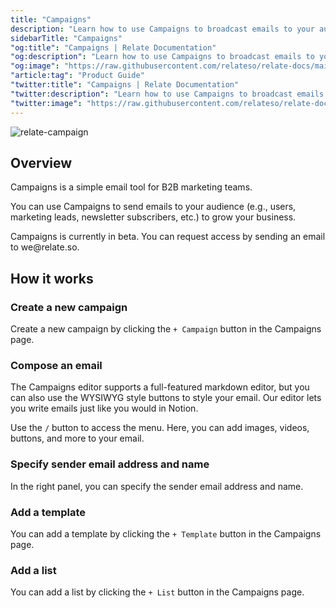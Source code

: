 ```yaml
---
title: "Campaigns"
description: "Learn how to use Campaigns to broadcast emails to your audience."
sidebarTitle: "Campaigns"
"og:title": "Campaigns | Relate Documentation"
"og:description": "Learn how to use Campaigns to broadcast emails to your audience."
"og:image": "https://raw.githubusercontent.com/relateso/relate-docs/main/docs/images/relatecampaigns.png"
"article:tag": "Product Guide"
"twitter:title": "Campaigns | Relate Documentation"
"twitter:description": "Learn how to use Campaigns to broadcast emails to your audience."
"twitter:image": "https://raw.githubusercontent.com/relateso/relate-docs/main/docs/images/relatecampaigns.png"
---
```


![relate-campaign](/images/features/relatecampaigns.png)

## Overview

Campaigns is a simple email tool for B2B marketing teams. 

You can use Campaigns to send emails to your audience (e.g., users, marketing leads, newsletter subscribers, etc.) to grow your business.

<Info>
  Campaigns is currently in beta. You can request access by sending an email to we@relate.so.
</Info>

## How it works

### Create a new campaign

Create a new campaign by clicking the `+ Campaign` button in the Campaigns page.

### Compose an email

The Campaigns editor supports a full-featured markdown editor, but you can also use the WYSIWYG style buttons to style your email. Our editor lets you write emails just like you would in Notion.

Use the `/` button to access the menu. Here, you can add images, videos, buttons, and more to your email.

### Specify sender email address and name

In the right panel, you can specify the sender email address and name.


### Add a template

You can add a template by clicking the `+ Template` button in the Campaigns page.

### Add a list

You can add a list by clicking the `+ List` button in the Campaigns page.